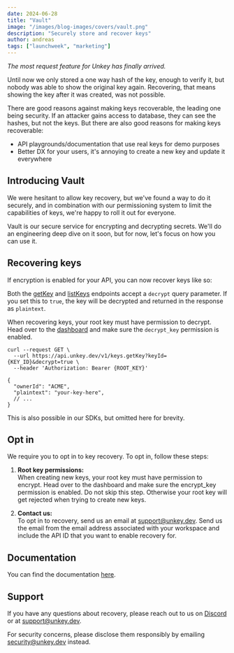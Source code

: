 ```yaml
---
date: 2024-06-28
title: "Vault"
image: "/images/blog-images/covers/vault.png"
description: "Securely store and recover keys"
author: andreas
tags: ["launchweek", "marketing"]
---
```


*The most request feature for Unkey has finally arrived.*

Until now we only stored a one way hash of the key, enough to verify it, but nobody was able to show the original key again. Recovering, that means showing the key after it was created, was not possible.


There are good reasons against making keys recoverable, the leading one being security. If an attacker gains access to database, they can see the hashes, but not the keys. But there are also good reasons for making keys recoverable:

- API playgrounds/documentation that use real keys for demo purposes
- Better DX for your users, it's annoying to create a new key and update it everywhere

## Introducing Vault

We were hesitant to allow key recovery, but we've found a way to do it securely, and in combination with our permissioning system to limit the capabilities of keys, we're happy to roll it out for everyone.

Vault is our secure service for encrypting and decrypting secrets. We'll do an engineering deep dive on it soon, but for now, let's focus on how you can use it.

## Recovering keys
If encryption is enabled for your API, you can now recover keys like so:

Both the [getKey](/docs/api-reference/keys/get) and [listKeys](/docs/api-reference/apis/list-keys) endpoints accept a `decrypt` query parameter. If you set this to `true`, the key will be decrypted and returned in the response as `plaintext`.

When recovering keys, your root key must have permission to decrypt. Head over to the [dashboard](https://app.unkey.com/settings/root-keys) and make sure the `decrypt_key` permission is enabled.

```shell
curl --request GET \
  --url https://api.unkey.dev/v1/keys.getKey?keyId={KEY_ID}&decrypt=true \
  --header 'Authorization: Bearer {ROOT_KEY}'

{
  "ownerId": "ACME",
  "plaintext": "your-key-here",
  // ...
}
```

This is also possible in our SDKs, but omitted here for brevity.


## Opt in

We require you to opt in to key recovery. To opt in, follow these steps:

1. **Root key permissions:**<br/>
When creating new keys, your root key must have permission to encrypt. Head over to the dashboard and make sure the encrypt_key permission is enabled.
Do not skip this step. Otherwise your root key will get rejected when trying to create new keys.

2. **Contact us:**<br/>
To opt in to recovery, send us an email at support@unkey.dev. Send us the email from the email address associated with your workspace and include the API ID that you want to enable recovery for.


## Documentation

You can find the documentation [here](https://www.unkey.com/docs/security/recovering-keys).

## Support

If you have any questions about recovery, please reach out to us on [Discord](https://unkey.com/discord) or at [support@unkey.dev](mailto:support@unkey.dev). 

For security concerns, please disclose them responsibly by emailing [security@unkey.dev](mailto:security@unkey.dev) instead.
